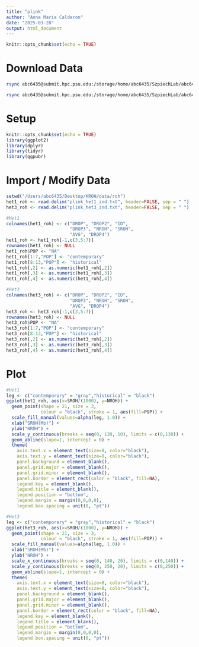 ```yaml
---
title: "plink"
author: "Anna Maria Calderon"
date: "2025-03-28"
output: html_document
---
```


```r
knitr::opts_chunk$set(echo = TRUE)
```

# Download Data

```bash
rsync abc6435@submit.hpc.psu.edu:/storage/home/abc6435/SzpiechLab/abc6435/KROH/data/roh/plink/het_1/plink_het1_ind.txt /Users/abc6435/Desktop/KROH/data/roh

rsync abc6435@submit.hpc.psu.edu:/storage/home/abc6435/SzpiechLab/abc6435/KROH/data/roh/plink/het_3/plink_het3_ind.txt /Users/abc6435/Desktop/KROH/data/roh
```

# Setup

```r
knitr::opts_chunk$set(echo = TRUE)
library(ggplot2)
library(dplyr)
library(tidyr)
library(ggpubr)
```

# Import / Modify Data

```r
setwd("/Users/abc6435/Desktop/KROH/data/roh")
het1_roh <- read.delim("plink_het1_ind.txt", header=FALSE, sep = " ")
het3_roh <- read.delim("plink_het3_ind.txt", header=FALSE, sep = " ")
```

```r
#Het1
colnames(het1_roh) <- c("DROP", "DROP2", "ID", 
                        "DROP3", "NROH", "SROH",
                        "AVG", "DROP4")
het1_roh <- het1_roh[-1,c(3,5:7)]
rownames(het1_roh) <- NULL
het1_roh$POP <- "NA"
het1_roh[1:7,"POP"] <- "contemporary"
het1_roh[8:13,"POP"] <- "historical"
het1_roh[,2] <- as.numeric(het1_roh[,2])
het1_roh[,3] <- as.numeric(het1_roh[,3])
het1_roh[,4] <- as.numeric(het1_roh[,4])

#Het3
colnames(het3_roh) <- c("DROP", "DROP2", "ID", 
                        "DROP3", "NROH", "SROH",
                        "AVG", "DROP4")
het3_roh <- het3_roh[-1,c(3,5:7)]
rownames(het3_roh) <- NULL
het3_roh$POP <- "NA"
het3_roh[1:7,"POP"] <- "contemporary"
het3_roh[8:13,"POP"] <- "historical"
het3_roh[,2] <- as.numeric(het3_roh[,2])
het3_roh[,3] <- as.numeric(het3_roh[,3])
het3_roh[,4] <- as.numeric(het3_roh[,4])


```

# Plot 

```r
#Het1
leg <- c("contemporary" = "gray","historical" = "black")
ggplot(het1_roh, aes(x=SROH/(1000), y=NROH)) + 
  geom_point(shape = 21, size = 3, 
             colour = "black", stroke = 1, aes(fill=POP)) +
  scale_fill_manual(values=alpha(leg, 1.0)) +
  xlab("SROH(Mb)") + 
  ylab("NROH") +
  scale_y_continuous(breaks = seq(0, 130, 10), limits = c(0,130)) +
  geom_abline(slope=1, intercept = 0) +
  theme(
    axis.text.x = element_text(size=8, color="black"),
    axis.text.y = element_text(size=8, color="black"),
    panel.background = element_blank(), 
    panel.grid.major = element_blank(), 
    panel.grid.minor = element_blank(),
    panel.border = element_rect(color = "black", fill=NA), 
    legend.key = element_blank(),
    legend.title = element_blank(),
    legend.position = "bottom",
    legend.margin = margin(0,0,0,0),
    legend.box.spacing = unit(0, "pt"))

#Het3
leg <- c("contemporary" = "gray","historical" = "black")
ggplot(het3_roh, aes(x=SROH/(1000), y=NROH)) + 
  geom_point(shape = 21, size = 3, 
             colour = "black", stroke = 1, aes(fill=POP)) +
  scale_fill_manual(values=alpha(leg, 1.0)) +
  xlab("SROH(Mb)") + 
  ylab("NROH") +
  scale_x_continuous(breaks = seq(0, 140, 20), limits = c(0,140)) +
  scale_y_continuous(breaks = seq(0, 250, 20), limits = c(0,250)) +
  geom_abline(slope=1, intercept = 0) +
  theme(
    axis.text.x = element_text(size=8, color="black"),
    axis.text.y = element_text(size=8, color="black"),
    panel.background = element_blank(), 
    panel.grid.major = element_blank(), 
    panel.grid.minor = element_blank(),
    panel.border = element_rect(color = "black", fill=NA), 
    legend.key = element_blank(),
    legend.title = element_blank(),
    legend.position = "bottom",
    legend.margin = margin(0,0,0,0),
    legend.box.spacing = unit(0, "pt"))
```
